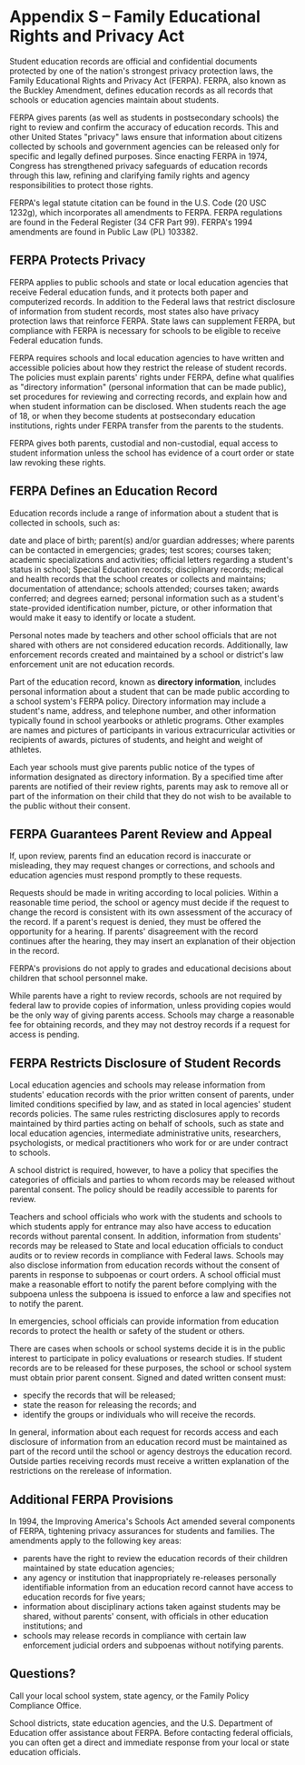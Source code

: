 # Appendix S – Family Educational Rights and Privacy Act

Student education records are official and confidential documents protected by one of the nation's strongest privacy protection laws, the Family Educational Rights and Privacy Act (FERPA). FERPA, also known as the Buckley Amendment, defines education records as all records that schools or education agencies maintain about students.

FERPA gives parents (as well as students in postsecondary schools) the right to review and confirm the accuracy of education records. This and other United States "privacy" laws ensure that information about citizens collected by schools and government agencies can be released only for specific and legally defined purposes. Since enacting FERPA in 1974, Congress has strengthened privacy safeguards of education records through this law, refining and clarifying family rights and agency responsibilities to protect those rights.

FERPA's legal statute citation can be found in the U.S. Code (20 USC 1232g), which incorporates all amendments to FERPA. FERPA regulations are found in the Federal Register (34 CFR Part 99). FERPA's 1994 amendments are found in Public Law (PL) 103382.

## FERPA Protects Privacy

FERPA applies to public schools and state or local education agencies that receive Federal education funds, and it protects both paper and computerized records. In addition to the Federal laws that restrict disclosure of information from student records, most states also have privacy protection laws that reinforce FERPA. State laws can supplement FERPA, but compliance with FERPA is necessary for schools to be eligible to receive Federal education funds.

FERPA requires schools and local education agencies to have written and accessible policies about how they restrict the release of student records. The policies must explain parents' rights under FERPA, define what qualifies as "directory information" (personal information that can be made public), set procedures for reviewing and correcting records, and explain how and when student information can be disclosed. When students reach the age of 18, or when they become students at postsecondary education institutions, rights under FERPA transfer from the parents to the students.

FERPA gives both parents, custodial and non-custodial, equal access to student information unless the school has evidence of a court order or state law revoking these rights.

## FERPA Defines an Education Record

Education records include a range of information about a student that is collected in schools, such as:

date and place of birth; parent(s) and/or guardian addresses; where parents can be contacted in emergencies; grades; test scores; courses taken; academic specializations and activities; official letters regarding a student's status in school; Special Education records; disciplinary records; medical and health records that the school creates or collects and maintains; documentation of attendance; schools attended; courses taken; awards conferred; and degrees earned; personal information such as a student's state-provided identification number, picture, or other information that would make it easy to identify or locate a student.

Personal notes made by teachers and other school officials that are not shared with others are not considered education records. Additionally, law enforcement records created and maintained by a school or district's law enforcement unit are not education records.

Part of the education record, known as **directory information**, includes personal information about a student that can be made public according to a school system's FERPA policy. Directory information may include a student's name, address, and telephone number, and other information typically found in school yearbooks or athletic programs. Other examples are names and pictures of participants in various extracurricular activities or recipients of awards, pictures of students, and height and weight of athletes.

Each year schools must give parents public notice of the types of information designated as directory information. By a specified time after parents are notified of their review rights, parents may ask to remove all or part of the information on their child that they do not wish to be available to the public without their consent.

## FERPA Guarantees Parent Review and Appeal

If, upon review, parents find an education record is inaccurate or misleading, they may request changes or corrections, and schools and education agencies must respond promptly to these requests.

Requests should be made in writing according to local policies. Within a reasonable time period, the school or agency must decide if the request to change the record is consistent with its own assessment of the accuracy of the record. If a parent's request is denied, they must be offered the opportunity for a hearing. If parents' disagreement with the record continues after the hearing, they may insert an explanation of their objection in the record.

FERPA's provisions do not apply to grades and educational decisions about children that school personnel make.

While parents have a right to review records, schools are not required by federal law to provide copies of information, unless providing copies would be the only way of giving parents access. Schools may charge a reasonable fee for obtaining records, and they may not destroy records if a request for access is pending.

## FERPA Restricts Disclosure of Student Records

Local education agencies and schools may release information from students' education records with the prior written consent of parents, under limited conditions specified by law, and as stated in local agencies' student records policies. The same rules restricting disclosures apply to records maintained by third parties acting on behalf of schools, such as state and local education agencies, intermediate administrative units, researchers, psychologists, or medical practitioners who work for or are under contract to schools.

A school district is required, however, to have a policy that specifies the categories of officials and parties to whom records may be released without parental consent. The policy should be readily accessible to parents for review.

Teachers and school officials who work with the students and schools to which students apply for entrance may also have access to education records without parental consent. In addition, information from students' records may be released to State and local education officials to conduct audits or to review records in compliance with Federal laws. Schools may also disclose information from education records without the consent of parents in response to subpoenas or court orders. A school official must make a reasonable effort to notify the parent before complying with the subpoena unless the subpoena is issued to enforce a law and specifies not to notify the parent.

In emergencies, school officials can provide information from education records to protect the health or safety of the student or others.

There are cases when schools or school systems decide it is in the public interest to participate in policy evaluations or research studies. If student records are to be released for these purposes, the school or school system must obtain prior parent consent. Signed and dated written consent must:

-   specify the records that will be released;
-   state the reason for releasing the records; and
-   identify the groups or individuals who will receive the records.

In general, information about each request for records access and each disclosure of information from an education record must be maintained as part of the record until the school or agency destroys the education record. Outside parties receiving records must receive a written explanation of the restrictions on the rerelease of information.

## Additional FERPA Provisions

In 1994, the Improving America's Schools Act amended several components of FERPA, tightening privacy assurances for students and families. The amendments apply to the following key areas:

-   parents have the right to review the education records of their children maintained by state education agencies;
-   any agency or institution that inappropriately re-releases personally identifiable information from an education record cannot have access to education records for five years;
-   information about disciplinary actions taken against students may be shared, without parents' consent, with officials in other education institutions; and
-   schools may release records in compliance with certain law enforcement judicial orders and subpoenas without notifying parents.

## Questions?

Call your local school system, state agency, or the Family Policy Compliance Office.

School districts, state education agencies, and the U.S. Department of Education offer assistance about FERPA. Before contacting federal officials, you can often get a direct and immediate response from your local or state education officials.